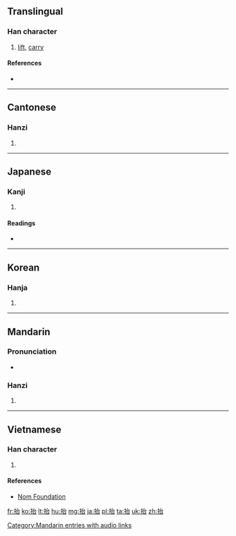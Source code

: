 ==Translingual==

===Han character===
{{Han char|rn=64|rad=手|as=05|sn=8|four=5306<sub>0</sub>|canj=手戈口 (QIR)|ids=⿰[[扌]][[台]]}}

# [[lift]], [[carry]]

====References====
* {{Han ref|kx=0423.010|dkj=11910|dj=0770.160|hdz=31862.040|uh=62AC|ud=25260|bh=A9EF|bd=43503}}

----

==Cantonese==

===Hanzi===
{{yue-hanzi|jyut=toi4|y=toi4}}

# {{defn|lang=yue|sort=手05}}

----

==Japanese==

===Kanji===
{{ja-kanji|grade=|rs=手05}}

# {{defn|lang=ja|sort=手05}}

====Readings====
* {{ja-readings|on=[[たい]] (tai), [[だい]] (dai)|kun=[[もたげる]] (motageru)}}

----

==Korean==

===Hanja===
{{ko-hanja|hangeul=태|eumhun=|rv=tae|mr=t'ae|y=thay}}

# {{defn|lang=ko|sort=手05}}

----

==Mandarin==

===Pronunciation===
* {{audio|zh-tái.ogg|audio|lang=cmn}}

===Hanzi===
{{cmn-hanzi|pin=[[tái]] ([[tai2]])|wg=t'ai<sup>2</sup>}}

# {{defn|lang=cmn|sort=手05}}

[[Category:Mandarin entries with audio links]]

----

==Vietnamese==

===Han character===
{{vi-readings|rs=手05| hanviet = đài}}

# {{defn|lang=vi|sort=手05}}

====References====
*[http://nomfoundation.org/common/nom_details.php?codepoint=62ac Nom Foundation]

[[fr:抬]]
[[ko:抬]]
[[lt:抬]]
[[hu:抬]]
[[mg:抬]]
[[ja:抬]]
[[pl:抬]]
[[ta:抬]]
[[uk:抬]]
[[zh:抬]]